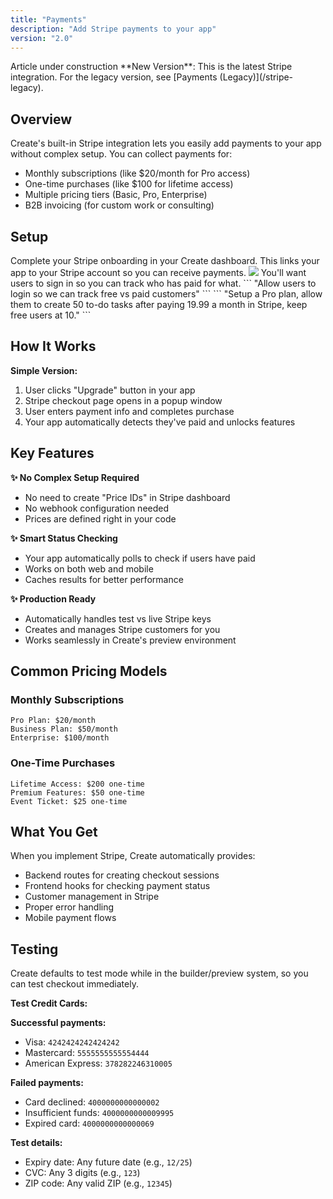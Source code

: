 ```yaml
---
title: "Payments"
description: "Add Stripe payments to your app"
version: "2.0"
---
```


<warn>
Article under construction
</warn>

<Note>
  **New Version**: This is the latest Stripe integration. For the legacy version, see [Payments (Legacy)](/stripe-legacy).
</Note>

## Overview

Create's built-in Stripe integration lets you easily add payments to your app without complex setup. You can collect payments for:

- Monthly subscriptions (like $20/month for Pro access)
- One-time purchases (like $100 for lifetime access)
- Multiple pricing tiers (Basic, Pro, Enterprise)
- B2B invoicing (for custom work or consulting)

## Setup

<Steps>
  <Step title="Connect Stripe Account">
    Complete your Stripe onboarding in your Create dashboard. This links your app to your Stripe account so you can receive payments.
    <Frame>
      <img src="/images/stripe Accept Payments.png" />
    </Frame>
  </Step>
  
  <Step title="Enable Authentication">
    You'll want users to sign in so you can track who has paid for what.
    ```
    "Allow users to login so we can track free vs paid customers"
    ```
  </Step>
    <Step title="Update the builder with your desired pricing model or pricing system">
    ```
    "Setup a Pro plan, allow them to create 50 to-do tasks after paying 19.99 a month in Stripe, keep free users at 10."
    ```
  </Step>
</Steps>

## How It Works

**Simple Version:**
1. User clicks "Upgrade" button in your app
2. Stripe checkout page opens in a popup window
3. User enters payment info and completes purchase
4. Your app automatically detects they've paid and unlocks features

## Key Features

**✨ No Complex Setup Required**
- No need to create "Price IDs" in Stripe dashboard
- No webhook configuration needed
- Prices are defined right in your code

**✨ Smart Status Checking**
- Your app automatically polls to check if users have paid
- Works on both web and mobile
- Caches results for better performance

**✨ Production Ready**
- Automatically handles test vs live Stripe keys
- Creates and manages Stripe customers for you
- Works seamlessly in Create's preview environment

## Common Pricing Models

### Monthly Subscriptions

```
Pro Plan: $20/month
Business Plan: $50/month  
Enterprise: $100/month
```

### One-Time Purchases

```
Lifetime Access: $200 one-time
Premium Features: $50 one-time
Event Ticket: $25 one-time
```


## What You Get

When you implement Stripe, Create automatically provides:

- Backend routes for creating checkout sessions
- Frontend hooks for checking payment status
- Customer management in Stripe
- Proper error handling
- Mobile payment flows

## Testing

Create defaults to test mode while in the builder/preview system, so you can test checkout immediately.

**Test Credit Cards:**

**Successful payments:**
- Visa: `4242424242424242`
- Mastercard: `5555555555554444`
- American Express: `378282246310005`

**Failed payments:**
- Card declined: `4000000000000002`
- Insufficient funds: `4000000000009995`
- Expired card: `4000000000000069`

**Test details:**
- Expiry date: Any future date (e.g., `12/25`)
- CVC: Any 3 digits (e.g., `123`)
- ZIP code: Any valid ZIP (e.g., `12345`)



